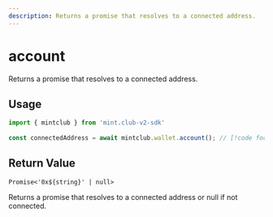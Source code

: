 ```yaml
---
description: Returns a promise that resolves to a connected address. 
---
```


# account 

Returns a promise that resolves to a connected address. 


## Usage

```ts twoslash [example.ts]
import { mintclub } from 'mint.club-v2-sdk'
 
const connectedAddress = await mintclub.wallet.account(); // [!code focus]
```

## Return Value

`Promise<'0x${string}' | null>`

Returns a promise that resolves to a connected address or null if not connected.


